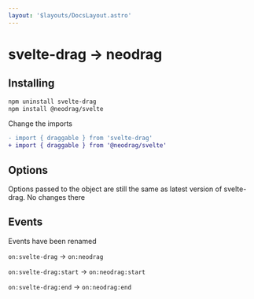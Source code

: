 ```yaml
---
layout: '$layouts/DocsLayout.astro'
---
```


# svelte-drag <span class="font-mono" style="transform: translateY(10%)">-></span> neodrag

## Installing

```bash
npm uninstall svelte-drag
npm install @neodrag/svelte
```

Change the imports

```diff
- import { draggable } from 'svelte-drag'
+ import { draggable } from '@neodrag/svelte'
```

## Options

Options passed to the object are still the same as latest version of svelte-drag. No changes there

## Events

Events have been renamed

`on:svelte-drag` -> `on:neodrag`

`on:svelte-drag:start` -> `on:neodrag:start`

`on:svelte-drag:end` -> `on:neodrag:end`
